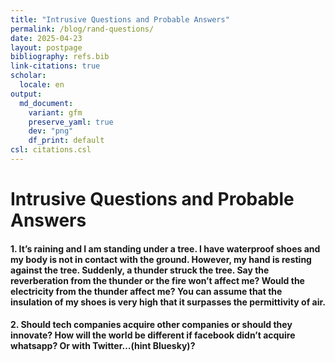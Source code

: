 ```yaml
---
title: "Intrusive Questions and Probable Answers"
permalink: /blog/rand-questions/
date: 2025-04-23
layout: postpage
bibliography: refs.bib
link-citations: true
scholar:
  locale: en
output:
  md_document:
    variant: gfm
    preserve_yaml: true
    dev: "png"
    df_print: default
csl: citations.csl
---
```


# Intrusive Questions and Probable Answers

#### 1. It's raining and I am standing under a tree. I have waterproof shoes and my body is not in contact with the ground. However, my hand is resting against the tree. Suddenly, a thunder struck the tree. Say the reverberation from the thunder or the fire won't affect me? Would the electricity from the thunder affect me? You can assume that the insulation of my shoes is very high that it surpasses the permittivity of air.

#### 2. Should tech companies acquire other companies or should they innovate? How will the world be different if facebook didn't acquire whatsapp? Or with Twitter...(hint Bluesky)?
